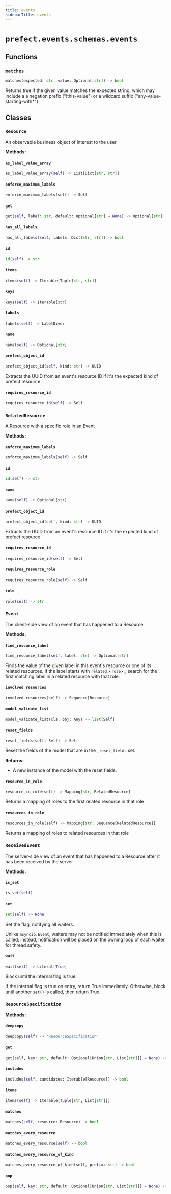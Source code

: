 ```yaml
---
title: events
sidebarTitle: events
---
```


# `prefect.events.schemas.events`

## Functions

### `matches` <sup><a href="https://github.com/PrefectHQ/prefect/blob/main/src/prefect/events/schemas/events.py#L194" target="_blank"><Icon icon="github" style="width: 14px; height: 14px;" /></a></sup>

```python
matches(expected: str, value: Optional[str]) -> bool
```


Returns true if the given value matches the expected string, which may
include a a negation prefix ("!this-value") or a wildcard suffix
("any-value-starting-with*")


## Classes

### `Resource` <sup><a href="https://github.com/PrefectHQ/prefect/blob/main/src/prefect/events/schemas/events.py#L43" target="_blank"><Icon icon="github" style="width: 14px; height: 14px;" /></a></sup>


An observable business object of interest to the user


**Methods:**

#### `as_label_value_array` <sup><a href="https://github.com/PrefectHQ/prefect/blob/main/src/prefect/events/schemas/labelling.py#L96" target="_blank"><Icon icon="github" style="width: 14px; height: 14px;" /></a></sup>

```python
as_label_value_array(self) -> List[Dict[str, str]]
```

#### `enforce_maximum_labels` <sup><a href="https://github.com/PrefectHQ/prefect/blob/main/src/prefect/events/schemas/events.py#L47" target="_blank"><Icon icon="github" style="width: 14px; height: 14px;" /></a></sup>

```python
enforce_maximum_labels(self) -> Self
```

#### `get` <sup><a href="https://github.com/PrefectHQ/prefect/blob/main/src/prefect/events/schemas/labelling.py#L93" target="_blank"><Icon icon="github" style="width: 14px; height: 14px;" /></a></sup>

```python
get(self, label: str, default: Optional[str] = None) -> Optional[str]
```

#### `has_all_labels` <sup><a href="https://github.com/PrefectHQ/prefect/blob/main/src/prefect/events/schemas/labelling.py#L103" target="_blank"><Icon icon="github" style="width: 14px; height: 14px;" /></a></sup>

```python
has_all_labels(self, labels: Dict[str, str]) -> bool
```

#### `id` <sup><a href="https://github.com/PrefectHQ/prefect/blob/main/src/prefect/events/schemas/events.py#L66" target="_blank"><Icon icon="github" style="width: 14px; height: 14px;" /></a></sup>

```python
id(self) -> str
```

#### `items` <sup><a href="https://github.com/PrefectHQ/prefect/blob/main/src/prefect/events/schemas/labelling.py#L80" target="_blank"><Icon icon="github" style="width: 14px; height: 14px;" /></a></sup>

```python
items(self) -> Iterable[Tuple[str, str]]
```

#### `keys` <sup><a href="https://github.com/PrefectHQ/prefect/blob/main/src/prefect/events/schemas/labelling.py#L77" target="_blank"><Icon icon="github" style="width: 14px; height: 14px;" /></a></sup>

```python
keys(self) -> Iterable[str]
```

#### `labels` <sup><a href="https://github.com/PrefectHQ/prefect/blob/main/src/prefect/events/schemas/labelling.py#L100" target="_blank"><Icon icon="github" style="width: 14px; height: 14px;" /></a></sup>

```python
labels(self) -> LabelDiver
```

#### `name` <sup><a href="https://github.com/PrefectHQ/prefect/blob/main/src/prefect/events/schemas/events.py#L70" target="_blank"><Icon icon="github" style="width: 14px; height: 14px;" /></a></sup>

```python
name(self) -> Optional[str]
```

#### `prefect_object_id` <sup><a href="https://github.com/PrefectHQ/prefect/blob/main/src/prefect/events/schemas/events.py#L73" target="_blank"><Icon icon="github" style="width: 14px; height: 14px;" /></a></sup>

```python
prefect_object_id(self, kind: str) -> UUID
```

Extracts the UUID from an event's resource ID if it's the expected kind
of prefect resource


#### `requires_resource_id` <sup><a href="https://github.com/PrefectHQ/prefect/blob/main/src/prefect/events/schemas/events.py#L57" target="_blank"><Icon icon="github" style="width: 14px; height: 14px;" /></a></sup>

```python
requires_resource_id(self) -> Self
```

### `RelatedResource` <sup><a href="https://github.com/PrefectHQ/prefect/blob/main/src/prefect/events/schemas/events.py#L84" target="_blank"><Icon icon="github" style="width: 14px; height: 14px;" /></a></sup>


A Resource with a specific role in an Event


**Methods:**

#### `enforce_maximum_labels` <sup><a href="https://github.com/PrefectHQ/prefect/blob/main/src/prefect/events/schemas/events.py#L47" target="_blank"><Icon icon="github" style="width: 14px; height: 14px;" /></a></sup>

```python
enforce_maximum_labels(self) -> Self
```

#### `id` <sup><a href="https://github.com/PrefectHQ/prefect/blob/main/src/prefect/events/schemas/events.py#L66" target="_blank"><Icon icon="github" style="width: 14px; height: 14px;" /></a></sup>

```python
id(self) -> str
```

#### `name` <sup><a href="https://github.com/PrefectHQ/prefect/blob/main/src/prefect/events/schemas/events.py#L70" target="_blank"><Icon icon="github" style="width: 14px; height: 14px;" /></a></sup>

```python
name(self) -> Optional[str]
```

#### `prefect_object_id` <sup><a href="https://github.com/PrefectHQ/prefect/blob/main/src/prefect/events/schemas/events.py#L73" target="_blank"><Icon icon="github" style="width: 14px; height: 14px;" /></a></sup>

```python
prefect_object_id(self, kind: str) -> UUID
```

Extracts the UUID from an event's resource ID if it's the expected kind
of prefect resource


#### `requires_resource_id` <sup><a href="https://github.com/PrefectHQ/prefect/blob/main/src/prefect/events/schemas/events.py#L57" target="_blank"><Icon icon="github" style="width: 14px; height: 14px;" /></a></sup>

```python
requires_resource_id(self) -> Self
```

#### `requires_resource_role` <sup><a href="https://github.com/PrefectHQ/prefect/blob/main/src/prefect/events/schemas/events.py#L88" target="_blank"><Icon icon="github" style="width: 14px; height: 14px;" /></a></sup>

```python
requires_resource_role(self) -> Self
```

#### `role` <sup><a href="https://github.com/PrefectHQ/prefect/blob/main/src/prefect/events/schemas/events.py#L99" target="_blank"><Icon icon="github" style="width: 14px; height: 14px;" /></a></sup>

```python
role(self) -> str
```

### `Event` <sup><a href="https://github.com/PrefectHQ/prefect/blob/main/src/prefect/events/schemas/events.py#L114" target="_blank"><Icon icon="github" style="width: 14px; height: 14px;" /></a></sup>


The client-side view of an event that has happened to a Resource


**Methods:**

#### `find_resource_label` <sup><a href="https://github.com/PrefectHQ/prefect/blob/main/src/prefect/events/schemas/events.py#L169" target="_blank"><Icon icon="github" style="width: 14px; height: 14px;" /></a></sup>

```python
find_resource_label(self, label: str) -> Optional[str]
```

Finds the value of the given label in this event's resource or one of its
related resources.  If the label starts with `related:<role>:`, search for the
first matching label in a related resource with that role.


#### `involved_resources` <sup><a href="https://github.com/PrefectHQ/prefect/blob/main/src/prefect/events/schemas/events.py#L153" target="_blank"><Icon icon="github" style="width: 14px; height: 14px;" /></a></sup>

```python
involved_resources(self) -> Sequence[Resource]
```

#### `model_validate_list` <sup><a href="https://github.com/PrefectHQ/prefect/blob/main/src/prefect/_internal/schemas/bases.py#L56" target="_blank"><Icon icon="github" style="width: 14px; height: 14px;" /></a></sup>

```python
model_validate_list(cls, obj: Any) -> list[Self]
```

#### `reset_fields` <sup><a href="https://github.com/PrefectHQ/prefect/blob/main/src/prefect/_internal/schemas/bases.py#L85" target="_blank"><Icon icon="github" style="width: 14px; height: 14px;" /></a></sup>

```python
reset_fields(self: Self) -> Self
```

Reset the fields of the model that are in the `_reset_fields` set.

**Returns:**
- A new instance of the model with the reset fields.


#### `resource_in_role` <sup><a href="https://github.com/PrefectHQ/prefect/blob/main/src/prefect/events/schemas/events.py#L157" target="_blank"><Icon icon="github" style="width: 14px; height: 14px;" /></a></sup>

```python
resource_in_role(self) -> Mapping[str, RelatedResource]
```

Returns a mapping of roles to the first related resource in that role


#### `resources_in_role` <sup><a href="https://github.com/PrefectHQ/prefect/blob/main/src/prefect/events/schemas/events.py#L162" target="_blank"><Icon icon="github" style="width: 14px; height: 14px;" /></a></sup>

```python
resources_in_role(self) -> Mapping[str, Sequence[RelatedResource]]
```

Returns a mapping of roles to related resources in that role


### `ReceivedEvent` <sup><a href="https://github.com/PrefectHQ/prefect/blob/main/src/prefect/events/schemas/events.py#L182" target="_blank"><Icon icon="github" style="width: 14px; height: 14px;" /></a></sup>


The server-side view of an event that has happened to a Resource after it has
been received by the server


**Methods:**

#### `is_set` <sup><a href="https://github.com/PrefectHQ/prefect/blob/main/src/prefect/_internal/concurrency/primitives.py#L55" target="_blank"><Icon icon="github" style="width: 14px; height: 14px;" /></a></sup>

```python
is_set(self)
```

#### `set` <sup><a href="https://github.com/PrefectHQ/prefect/blob/main/src/prefect/_internal/concurrency/primitives.py#L34" target="_blank"><Icon icon="github" style="width: 14px; height: 14px;" /></a></sup>

```python
set(self) -> None
```

Set the flag, notifying all waiters.

Unlike `asyncio.Event`, waiters may not be notified immediately when this is
called; instead, notification will be placed on the owning loop of each waiter
for thread safety.


#### `wait` <sup><a href="https://github.com/PrefectHQ/prefect/blob/main/src/prefect/_internal/concurrency/primitives.py#L58" target="_blank"><Icon icon="github" style="width: 14px; height: 14px;" /></a></sup>

```python
wait(self) -> Literal[True]
```

Block until the internal flag is true.

If the internal flag is true on entry, return True immediately.
Otherwise, block until another `set()` is called, then return True.


### `ResourceSpecification` <sup><a href="https://github.com/PrefectHQ/prefect/blob/main/src/prefect/events/schemas/events.py#L214" target="_blank"><Icon icon="github" style="width: 14px; height: 14px;" /></a></sup>

**Methods:**

#### `deepcopy` <sup><a href="https://github.com/PrefectHQ/prefect/blob/main/src/prefect/events/schemas/events.py#L283" target="_blank"><Icon icon="github" style="width: 14px; height: 14px;" /></a></sup>

```python
deepcopy(self) -> 'ResourceSpecification'
```

#### `get` <sup><a href="https://github.com/PrefectHQ/prefect/blob/main/src/prefect/events/schemas/events.py#L270" target="_blank"><Icon icon="github" style="width: 14px; height: 14px;" /></a></sup>

```python
get(self, key: str, default: Optional[Union[str, List[str]]] = None) -> Optional[List[str]]
```

#### `includes` <sup><a href="https://github.com/PrefectHQ/prefect/blob/main/src/prefect/events/schemas/events.py#L228" target="_blank"><Icon icon="github" style="width: 14px; height: 14px;" /></a></sup>

```python
includes(self, candidates: Iterable[Resource]) -> bool
```

#### `items` <sup><a href="https://github.com/PrefectHQ/prefect/blob/main/src/prefect/events/schemas/events.py#L243" target="_blank"><Icon icon="github" style="width: 14px; height: 14px;" /></a></sup>

```python
items(self) -> Iterable[Tuple[str, List[str]]]
```

#### `matches` <sup><a href="https://github.com/PrefectHQ/prefect/blob/main/src/prefect/events/schemas/events.py#L236" target="_blank"><Icon icon="github" style="width: 14px; height: 14px;" /></a></sup>

```python
matches(self, resource: Resource) -> bool
```

#### `matches_every_resource` <sup><a href="https://github.com/PrefectHQ/prefect/blob/main/src/prefect/events/schemas/events.py#L215" target="_blank"><Icon icon="github" style="width: 14px; height: 14px;" /></a></sup>

```python
matches_every_resource(self) -> bool
```

#### `matches_every_resource_of_kind` <sup><a href="https://github.com/PrefectHQ/prefect/blob/main/src/prefect/events/schemas/events.py#L218" target="_blank"><Icon icon="github" style="width: 14px; height: 14px;" /></a></sup>

```python
matches_every_resource_of_kind(self, prefix: str) -> bool
```

#### `pop` <sup><a href="https://github.com/PrefectHQ/prefect/blob/main/src/prefect/events/schemas/events.py#L260" target="_blank"><Icon icon="github" style="width: 14px; height: 14px;" /></a></sup>

```python
pop(self, key: str, default: Optional[Union[str, List[str]]] = None) -> Optional[List[str]]
```
